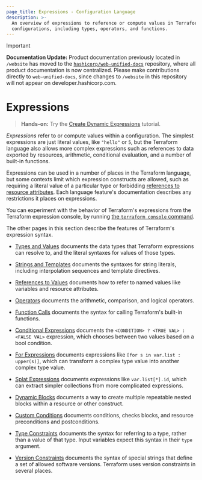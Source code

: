 ```yaml
---
page_title: Expressions - Configuration Language
description: >-
  An overview of expressions to reference or compute values in Terraform
  configurations, including types, operators, and functions.
---
```


> [!IMPORTANT]  
> **Documentation Update:** Product documentation previously located in `/website` has moved to the [`hashicorp/web-unified-docs`](https://github.com/hashicorp/web-unified-docs) repository, where all product documentation is now centralized. Please make contributions directly to `web-unified-docs`, since changes to `/website` in this repository will not appear on developer.hashicorp.com.

# Expressions

> **Hands-on:** Try the [Create Dynamic Expressions](/terraform/tutorials/configuration-language/expressions?utm_source=WEBSITE&utm_medium=WEB_IO&utm_offer=ARTICLE_PAGE&utm_content=DOCS) tutorial.

_Expressions_ refer to or compute values within a configuration.
The simplest expressions are just literal values, like `"hello"` or `5`,
but the Terraform language also allows more complex expressions such as
references to data exported by resources, arithmetic, conditional evaluation,
and a number of built-in functions.

Expressions can be used in a number of places in the Terraform language,
but some contexts limit which expression constructs are allowed,
such as requiring a literal value of a particular type or forbidding
[references to resource attributes](/terraform/language/expressions/references#references-to-resource-attributes).
Each language feature's documentation describes any restrictions it places on
expressions.

You can experiment with the behavior of Terraform's expressions from
the Terraform expression console, by running
[the `terraform console` command](/terraform/cli/commands/console).

The other pages in this section describe the features of Terraform's
expression syntax.

- [Types and Values](/terraform/language/expressions/types)
  documents the data types that Terraform expressions can resolve to, and the
  literal syntaxes for values of those types.

- [Strings and Templates](/terraform/language/expressions/strings)
  documents the syntaxes for string literals, including interpolation sequences
  and template directives.

- [References to Values](/terraform/language/expressions/references)
  documents how to refer to named values like variables and resource attributes.

- [Operators](/terraform/language/expressions/operators)
  documents the arithmetic, comparison, and logical operators.

- [Function Calls](/terraform/language/expressions/function-calls)
  documents the syntax for calling Terraform's built-in functions.

- [Conditional Expressions](/terraform/language/expressions/conditionals)
  documents the `<CONDITION> ? <TRUE VAL> : <FALSE VAL>` expression, which
  chooses between two values based on a bool condition.

- [For Expressions](/terraform/language/expressions/for)
  documents expressions like `[for s in var.list : upper(s)]`, which can
  transform a complex type value into another complex type value.

- [Splat Expressions](/terraform/language/expressions/splat)
  documents expressions like `var.list[*].id`, which can extract simpler
  collections from more complicated expressions.

- [Dynamic Blocks](/terraform/language/expressions/dynamic-blocks)
  documents a way to create multiple repeatable nested blocks within a resource
  or other construct.

- [Custom Conditions](/terraform/language/expressions/custom-conditions)
  documents conditions, checks blocks, and resource preconditions and postconditions.

- [Type Constraints](/terraform/language/expressions/type-constraints)
  documents the syntax for referring to a type, rather than a value of that
  type. Input variables expect this syntax in their `type` argument.

- [Version Constraints](/terraform/language/expressions/version-constraints)
  documents the syntax of special strings that define a set of allowed software
  versions. Terraform uses version constraints in several places.
